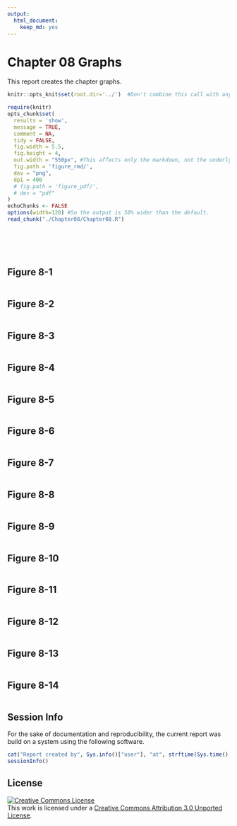 ```yaml
---
output:
  html_document:
    keep_md: yes
---
```

Chapter 08 Graphs
=================================================
This report creates the chapter graphs.

<!--  Set the working directory to the repository's base directory; this assumes the report is nested inside of only one directory.-->
```r
knitr::opts_knit$set(root.dir='../')  #Don't combine this call with any other chunk -especially one that uses file paths.
```

<!-- Set the report-wide options, and point to the external code file. -->
```r
require(knitr)
opts_chunk$set(
  results = 'show', 
  message = TRUE,
  comment = NA, 
  tidy = FALSE,
  fig.width = 5.5, 
  fig.height = 4, 
  out.width = "550px", #This affects only the markdown, not the underlying png file.  The height will be scaled appropriately.
  fig.path = 'figure_rmd/',     
  dev = "png",
  dpi = 400
  # fig.path = 'figure_pdf/',     
  # dev = "pdf"
)
echoChunks <- FALSE
options(width=120) #So the output is 50% wider than the default.
read_chunk("./Chapter08/Chapter08.R") 
```
<!-- Load the packages.  Suppress the output when loading packages. --> 
```r
```

<!-- Load any Global functions and variables declared in the R file.  Suppress the output. --> 
```r
```

<!-- Declare any global functions specific to a Rmd output.  Suppress the output. --> 
```r
```

<!-- Load the datasets. -->
```r
```

<!-- Tweak the datasets. -->
```r
```

## Figure 8-1
```r
```

## Figure 8-2
```r
```

## Figure 8-3
```r
```

## Figure 8-4
```r
```

## Figure 8-5
```r
```

## Figure 8-6
```r
```

## Figure 8-7
```r
```

## Figure 8-8
```r
```

## Figure 8-9
```r
```

## Figure 8-10
```r
```

## Figure 8-11
```r
```

## Figure 8-12
```r
```

## Figure 8-13
```r
```

## Figure 8-14
```r
```

## Session Info
For the sake of documentation and reproducibility, the current report was build on a system using the following software.

```r
cat("Report created by", Sys.info()["user"], "at", strftime(Sys.time(), "%Y-%m-%d, %H:%M %z"))
sessionInfo()
```

## License

<a rel="license" href="http://creativecommons.org/licenses/by/3.0/"><img alt="Creative Commons License" style="border-width:0" src="http://i.creativecommons.org/l/by/3.0/88x31.png" /></a><br />This work is licensed under a <a rel="license" href="http://creativecommons.org/licenses/by/3.0/">Creative Commons Attribution 3.0 Unported License</a>.

